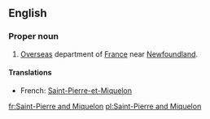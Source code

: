 ==English==

===Proper noun===
{{wikipedia}}
{{en-proper noun}}

# [[Overseas]] department of [[France]] near [[Newfoundland]].

====Translations====

* French: [[Saint-Pierre-et-Miquelon]]

[[fr:Saint-Pierre and Miquelon]]
[[pl:Saint-Pierre and Miquelon]]